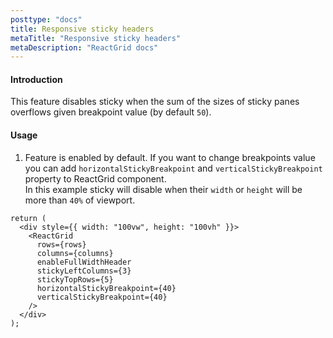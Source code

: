 ```yaml
---
posttype: "docs"
title: Responsive sticky headers
metaTitle: "Responsive sticky headers"
metaDescription: "ReactGrid docs"
---
```


#### Introduction

This feature disables sticky when the sum of the sizes of sticky panes overflows given breakpoint value (by default `50`).

#### Usage

1. Feature is enabled by default. If you want to change breakpoints value you can add `horizontalStickyBreakpoint` and `verticalStickyBreakpoint` property to ReactGrid component.  
In this example sticky will disable when their `width` or `height` will be more than `40%` of viewport.

```tsx
return (
  <div style={{ width: "100vw", height: "100vh" }}>
    <ReactGrid
      rows={rows}
      columns={columns}
      enableFullWidthHeader
      stickyLeftColumns={3}
      stickyTopRows={5}
      horizontalStickyBreakpoint={40}
      verticalStickyBreakpoint={40}
    />
  </div>
);
```